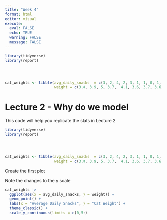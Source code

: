 ```yaml
---
title: "Week 4"
format: html
editor: visual
execute: 
  eval: FALSE
  echo: TRUE
  warning: FALSE
  message: FALSE
---
```




```r
library(tidyverse)
library(report)




cat_weights <- tibble(avg_daily_snacks  = c(3, 2, 4, 2, 3, 1, 1, 0, 1, 0, 2, 3, 1, 2, 1, 3),
                      weight = c(3.8, 3.9, 5, 3.7,  4.1, 3.6, 3.7, 3.6, 3.8, 4.1, 4.3, 3.9, 3.7, 3.8, 3.5, 4.3))


```


# Lecture 2 - Why do we model
This code will help you replicate the stats in Lecture 2

```r
library(tidyverse)
library(report)




cat_weights <- tibble(avg_daily_snacks  = c(3, 2, 4, 2, 3, 1, 1, 0, 1, 0, 2, 3, 1, 2, 1, 3),
                      weight = c(3.8, 3.9, 5, 3.7,  4.1, 3.6, 3.7, 3.6, 3.8, 4.1, 4.3, 3.9, 3.7, 3.8, 3.5, 4.3))


```

Create the first plot
 
Note the changes to the y scale

```r


cat_weights |> 
  ggplot(aes(x = avg_daily_snacks, y = weight)) +
  geom_point() +
  labs(x = "Average Daily Snacks", y = "Cat Weight") +
  theme_classic() +
  scale_y_continuous(limits = c(0,5))


```